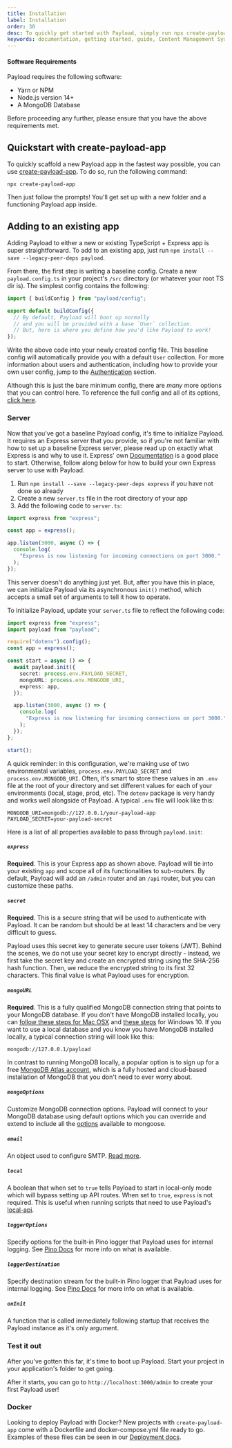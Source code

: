 ```yaml
---
title: Installation
label: Installation
order: 30
desc: To quickly get started with Payload, simply run npx create-payload-app or install from scratch.
keywords: documentation, getting started, guide, Content Management System, cms, headless, javascript, node, react, express
---
```


#### Software Requirements

Payload requires the following software:

- Yarn or NPM
- Node.js version 14+
- A MongoDB Database

<Banner type="warning">
  Before proceeding any further, please ensure that you have the above
  requirements met.
</Banner>

## Quickstart with create-payload-app

To quickly scaffold a new Payload app in the fastest way possible, you can use [create-payload-app](https://npmjs.com/package/create-payload-app). To do so, run the following command:

```
npx create-payload-app
```

Then just follow the prompts! You'll get set up with a new folder and a functioning Payload app inside.

## Adding to an existing app

Adding Payload to either a new or existing TypeScript + Express app is super straightforward. To add to an existing app, just run `npm install --save --legacy-peer-deps payload`.

From there, the first step is writing a baseline config. Create a new `payload.config.ts` in your project's `/src` directory (or whatever your root TS dir is). The simplest config contains the following:

```js
import { buildConfig } from "payload/config";

export default buildConfig({
  // By default, Payload will boot up normally
  // and you will be provided with a base `User` collection.
  // But, here is where you define how you'd like Payload to work!
});
```

Write the above code into your newly created config file. This baseline config will automatically provide you with a default `User` collection. For more information about users and authentication, including how to provide your own user config, jump to the [Authentication](/docs/authentication/config) section.

Although this is just the bare minimum config, there are _many_ more options that you can control here. To reference the full config and all of its options, [click here](/docs/configuration/overview).

### Server

Now that you've got a baseline Payload config, it's time to initialize Payload. It requires an Express server that you provide, so if you're not familiar with how to set up a baseline Express server, please read up on exactly what Express is and why to use it. Express' own [Documentation](https://expressjs.com/en/starter/hello-world.html) is a good place to start. Otherwise, follow along below for how to build your own Express server to use with Payload.

1. Run `npm install --save --legacy-peer-deps express` if you have not done so already
1. Create a new `server.ts` file in the root directory of your app
1. Add the following code to `server.ts`:

```ts
import express from "express";

const app = express();

app.listen(3000, async () => {
  console.log(
    "Express is now listening for incoming connections on port 3000."
  );
});
```

This server doesn't do anything just yet. But, after you have this in place, we can initialize Payload via its asynchronous `init()` method, which accepts a small set of arguments to tell it how to operate.

To initialize Payload, update your `server.ts` file to reflect the following code:

```ts
import express from "express";
import payload from "payload";

require("dotenv").config();
const app = express();

const start = async () => {
  await payload.init({
    secret: process.env.PAYLOAD_SECRET,
    mongoURL: process.env.MONGODB_URI,
    express: app,
  });

  app.listen(3000, async () => {
    console.log(
      "Express is now listening for incoming connections on port 3000."
    );
  });
};

start();
```

A quick reminder: in this configuration, we're making use of two environmental variables, `process.env.PAYLOAD_SECRET` and `process.env.MONGODB_URI`. Often, it's smart to store these values in an `.env` file at the root of your directory and set different values for each of your environments (local, stage, prod, etc). The `dotenv` package is very handy and works well alongside of Payload. A typical `.env` file will look like this:

```
MONGODB_URI=mongodb://127.0.0.1/your-payload-app
PAYLOAD_SECRET=your-payload-secret
```

Here is a list of all properties available to pass through `payload.init`:

##### `express`

**Required**. This is your Express app as shown above. Payload will tie into your existing `app` and scope all of its functionalities to sub-routers. By default, Payload will add an `/admin` router and an `/api` router, but you can customize these paths.

##### `secret`

**Required**. This is a secure string that will be used to authenticate with Payload. It can be random but should be at least 14 characters and be very difficult to guess.

Payload uses this secret key to generate secure user tokens (JWT). Behind the scenes, we do not use your secret key to encrypt directly - instead, we first take the secret key and create an encrypted string using the SHA-256 hash function. Then, we reduce the encrypted string to its first 32 characters. This final value is what Payload uses for encryption.

##### `mongoURL`

**Required**. This is a fully qualified MongoDB connection string that points to your MongoDB database. If you don't have MongoDB installed locally, you can [follow these steps for Mac OSX](https://docs.mongodb.com/manual/tutorial/install-mongodb-on-os-x/) and [these steps](https://docs.mongodb.com/manual/tutorial/install-mongodb-on-windows/) for Windows 10. If you want to use a local database and you know you have MongoDB installed locally, a typical connection string will look like this:

`mongodb://127.0.0.1/payload`

In contrast to running MongoDB locally, a popular option is to sign up for a free [MongoDB Atlas account](https://www.mongodb.com/cloud/atlas), which is a fully hosted and cloud-based installation of MongoDB that you don't need to ever worry about.

##### `mongoOptions`

Customize MongoDB connection options. Payload will connect to your MongoDB database using default options which you can override and extend to include all the [options](https://mongoosejs.com/docs/connections.html#options) available to mongoose.

##### `email`

An object used to configure SMTP. [Read more](/docs/email/overview).

##### `local`

A boolean that when set to `true` tells Payload to start in local-only mode which will bypass setting up API routes. When set to `true`, `express` is not required. This is useful when running scripts that need to use Payload's [local-api](/docs/local-api/overview).

##### `loggerOptions`

Specify options for the built-in Pino logger that Payload uses for internal logging. See [Pino Docs](https://getpino.io/#/docs/api?id=options) for more info on what is available.

##### `loggerDestination`

Specify destination stream for the built-in Pino logger that Payload uses for internal logging. See [Pino Docs](https://getpino.io/#/docs/api?id=pino-destination) for more info on what is available.

##### `onInit`

A function that is called immediately following startup that receives the Payload instance as it's only argument.

### Test it out

After you've gotten this far, it's time to boot up Payload. Start your project in your application's folder to get going.

After it starts, you can go to `http://localhost:3000/admin` to create your first Payload user!

### Docker

Looking to deploy Payload with Docker? New projects with `create-payload-app` come with a Dockerfile and docker-compose.yml file ready to go. Examples of these files can be seen in our [Deployment docs](/docs/production/deployment#docker).
